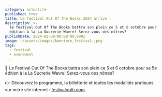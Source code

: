 ```yaml
---
category: actualite
published: true
title: Le festival Out Of The Books 2024 arrive !
description: >-
  le festival Out Of The Books battra son plein ce 5 et 6 octobre pour sa 5e
  édition à la La Sucrerie Wavre! Serez-vous des nôtres?
publishDate: 2024-02-06T00:00:00.000Z
image: ~/assets/images/banniere_festival.jpeg
tags:
  - festival
  - evenement
---
```


💙 Le Festival Out Of The Books battra son plein ce 5 et 6 octobre pour sa 5e édition à la La Sucrerie Wavre! Serez-vous des nôtres?

👉 Découvrez le programme, la billetterie et toutes les modalités pratiques sur notre site internet : [festivalootb.com](https://www.festivalootb.com/)
